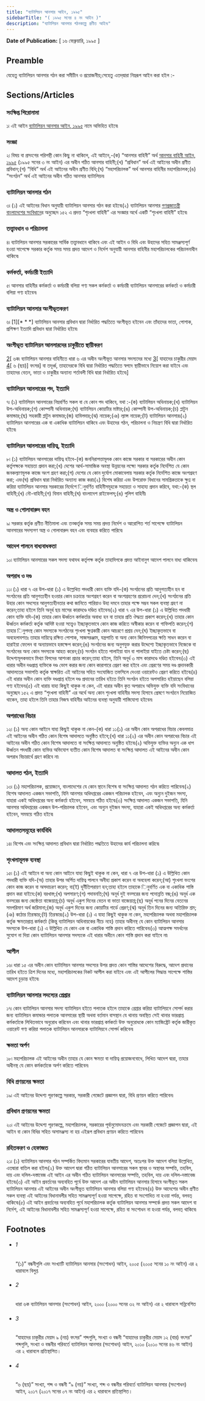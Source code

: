 ```yaml
---
title: "ব্যাটালিয়ন আনসার আইন, ১৯৯৫"
sidebarTitle: "( ১৯৯৫ সনের ৪ নং আইন )"
description: "ব্যাটালিয়ন আনসার গঠনকল্পে প্রণীত আইন৷"
---
```


**Date of Publication:** [ ১৬ ফেব্রুয়ারি, ১৯৯৫ ]

## Preamble

যেহেতু ব্যাটালিয়ন আনসার গঠন করা সমীচীন ও প্রয়োজনীয়;সেহেতু এতদ্‌দ্বারা নিম্নরূপ আইন করা হইল :-

## Sections/Articles

### সংক্ষিপ্ত শিরোনামা

১৷ এই আইন [ব্যাটালিয়ন আনসার আইন, ১৯৯৫](/act-793.html "ব্যাটালিয়ন আনসার আইন, ১৯৯৫") নামে অভিহিত হইবে৷

### সংজ্ঞা

২৷ বিষয় বা প্রসংগের পরিপন্থী কোন কিছু না থাকিলে, এই আইনে,-(ক) “আনসার বাহিনী” অর্থ [আনসার বাহিনী আইন, ১৯৯৫](/act-792.html "আনসার বাহিনী আইন, ১৯৯৫") (১৯৯৫ সনের ৩ নং আইন) এর অধীন গঠিত আনসার বাহিনী;(খ) “প্রবিধান” অর্থ এই আইনের অধীন প্রণীত প্রবিধান;(গ) “বিধি” অর্থ এই আইনের অধীন প্রণীত বিধি;(ঘ) “মহাপরিচালক” অর্থ আনসার বাহিনীর মহাপরিচালক;(ঙ) “সংগঠন” অর্থ এই আইনের অধীন গঠিত আনসার ব্যাটালিয়ন৷

### ব্যাটালিয়ন আনসার গঠন

৩৷ (১) এই আইনের বিধান অনুযায়ী ব্যাটালিয়ন আনসার গঠন করা হইবে৷(২) ব্যাটালিয়ন আনসার [গণপ্রজাতন্ত্রী বাংলাদেশের সংবিধান](/act-957.html "গণপ্রজাতন্ত্রী বাংলাদেশের সংবিধান")ের অনুচ্ছেদ ১৫২ এ প্রদত্ত “শৃংখলা বাহিনী” এর সংজ্ঞার অর্থে একটি “শৃংখলা বাহিনী” হইবে৷

### তত্ত্বাবধান ও পরিচালনা

৪৷ ব্যাটালিয়ন আনসার সরকারের সার্বিক তত্ত্বাবধানে থাকিবে এবং এই আইন ও বিধি এবং উহাদের সহিত সামঞ্জস্যপূর্ণ হওয়া সাপেক্ষে সরকার কর্তৃক সময় সময় প্রদত্ত আদেশ ও নির্দেশ অনুযায়ী আনসার বাহিনীর মহাপরিচালকের পরিচালনাধীন থাকিবে৷

### কর্মকর্তা, কর্মচারী ইত্যাদি

৫৷ আনসার বাহিনীর কর্মকর্তা ও কর্মচারী বলিয়া গণ্য সকল কর্মকর্তা ও কর্মচারী ব্যাটালিয়ন আনসারের কর্মকর্তা ও কর্মচারী বলিয়া গণ্য হইবেন৷

### ব্যাটালিয়ন আনসার অংগীভূতকরণ

৬৷ [1][\* \* \*] ব্যাটালিয়ন আনসার প্রবিধান দ্বারা নির্ধারিত পদ্ধতিতে অংগীভূত হইবেন এবং তাঁহাদের ভাতা, পোশাক, প্রশিক্ষণ ইত্যাদি প্রবিধান দ্বারা নির্ধারিত হইবে৷

### অংগীভূত ব্যাটালিয়ন আনসারদের চাকুরীতে স্থায়ীকরণ

[2](1)[ ৬ক৷ ব্যাটালিয়ন আনসার বাহিনীতে ধারা ৬ এর অধীন অংগীভূত আনসার সদস্যদের মধ্যে [3](2)[ যাহাদের চাকুরীর মেয়াদ [4](3)[ ৬ (ছয়)] বৎসর] বা তদূর্ধ্ব, তাহাদেরকে বিধি দ্বারা নির্ধারিত পদ্ধতিতে স্বপদে স্থায়ীভাবে নিয়োগ করা যাইবে এবং তাহাদের বেতন, ভাতা ও চাকুরীর অন্যান্য শর্তাবলী বিধি দ্বারা নির্ধারিত হইবে৷]

### ব্যাটালিয়ন আনসারের পদ, ইত্যাদি

৭৷ (১) ব্যাটালিয়ন আনসারের নিম্নবর্ণিত সকল বা যে কোন পদ থাকিবে, যথা :-(ক) ব্যাটালিয়ন অধিনায়ক;(খ) ব্যাটালিয়ন উপ-অধিনায়ক;(গ) কোম্পানী অধিনায়ক;(ঘ) ব্যাটালিয়ন কোয়ার্টার মাষ্টার;(ঙ) কোম্পানী উপ-অধিনায়ক;(চ) প্লাটুন কমান্ডার;(ছ) সহকারী প্লাটুন কমান্ডার;(জ) হাবিলদার;(ঝ) নায়েক;(ঞ) ল্যান্স নায়েক;(ট) ব্যাটালিয়ন আনসার৷(২) ব্যাটালিয়ন আনসারের এক বা একাধিক ব্যাটালিয়ন থাকিবে এবং উহাদের গঠন, পরিচালনা ও নিয়ন্ত্রণ বিধি দ্বারা নির্ধারিত হইবে৷

### ব্যাটালিয়ন আনসারের দায়িত্ব, ইত্যাদি

৮৷ (১) ব্যাটালিয়ন আনসারের দায়িত্ব হইবে-(ক) জননিরাপত্তামূলক কোন কাজে সরকার বা সরকারের অধীন কোন কর্তৃপক্ষকে সহায়তা প্রদান করা;(খ) দেশের আর্থ-সামাজিক অবস্থা উন্নয়নের লক্ষ্যে সরকার কর্তৃক নির্দেশিত যে কোন জনকল্যাণমূলক কাজে অংশ গ্রহণ করা;(গ) দেশের যে কোন দুর্যোগ মোকাবেলায় সরকার কর্তৃক নির্দেশিত কাজে অংশগ্রহণ করা; এবং(ঘ) প্রবিধান দ্বারা নির্ধারিত অন্যান্য কাজ করা৷(২) বিশেষ করিয়া এবং উপরোক্ত বিধানের সামগ্রিকতাকে ক্ষুণ্ন না করিয়া ব্যাটালিয়ন আনসার সরকারের নির্দেশে িনুবর্ণিত বাহিনীসমূহকে সহায়তা ও সাহায্য প্রদান করিবে, যথা:-(ক) স্থল বাহিনী;(খ) নৌ-বাহিনী;(গ) বিমান বাহিনী;(ঘ) বাংলাদেশ রাইফেলস্‌;(ঙ) পুলিশ বাহিনী৷

### অস্ত্র ও গোলাবারুদ বহন

৯৷ সরকার কর্তৃক প্রণীত নীতিমালা এবং তত্কর্তৃক সময় সময় প্রদত্ত নির্দেশ ও আরোপিত শর্ত সাপেক্ষে ব্যাটালিয়ন আনসারের সদস্যগণ অস্ত্র ও গোলাবারুদ বহন এবং ব্যবহার করিতে পারিবে৷

### আদেশ পালনে বাধ্যবাধকতা

১০৷ ব্যাটালিয়ন আনসারের সকল সদস্য যথাযথ কর্তৃপক্ষ কর্তৃক তাহাদিগকে প্রদত্ত আইনানুগ আদেশ পালনে বাধ্য থাকিবেন৷

### অপরাধ ও দণ্ড

১১৷ (১) ধারা ৭ এর উপ-ধারা (১) এ উল্লেখিত পদধারী কোন ব্যক্তি যদি-(ক) সংগঠনের প্রতি আনুগত্যহীন হন বা সংগঠনের প্রতি আনুগত্যহীন হওয়ার কোন চক্রান্তে অংশগ্রহণ করেন বা অংশগ্রহণের প্ররোচনা দেন;(খ) সংগঠনের প্রতি উহার কোন সদস্যের আনুগত্যহীনতার কথা জানিতে পারিয়াও উহা দমনে তাহার পক্ষে সম্ভব সকল ব্যবস্থা গ্রহণ না করেন;তাহা হইলে তিনি অনূর্ধ ছয় মাসের কারাদণ্ডে দণ্ডিত হইবেন৷(২) ধারা ৭ এর উপ-ধারা (১) এ উল্লিখিত পদধারী কোন ব্যক্তি যদি-(ক) তাহার কোন ঊর্ধ্বতন কর্মকর্তার অবাধ্য হন বা তাহার প্রতি ঔদ্ধত্য প্রকাশ করেন;(খ) তাহার কোন ঊর্ধ্বতন কর্মকর্তা কর্তৃক আদিষ্ট হওয়া সত্ত্বেও ইচ্ছাকৃতভাবে কোন কাজ করিতে অস্বীকার করেন বা গাফিলতি করেন;(গ) তাহার িনুপদস্থ কোন সদস্যকে সংগঠনের শৃংখলা ক্ষুণ্নকারী কোন আচরণে প্রশ্রয় দেন;(ঘ) ইচ্ছাকৃতভাবে বা অবহেলাবশতঃ তাহার দায়িত্বে রক্ষিত পোশাক, সাজসরঞ্জাম, যন্ত্রপাতি বা অন্য কোন জিনিসপত্রের ক্ষতি সাধন করেন বা হারাইয়া ফেলেন বা অন্যায়ভাবে হস্তক্ষেপ করেন;(ঙ) সংগঠনের জন্য অনুপযুক্ত করার উদ্দেশ্যে ইচ্ছাকৃতভাবে নিজেকে বা সংগঠনের অন্য কোন সদস্যকে আহত করেন;(চ) সংগঠন হইতে পালাইয়া যান বা পালাইয়া যাইতে চেষ্টা করেন;(ছ) উদ্দেশ্যমূলকভাবে মিথ্যা বিপদের আশংকা প্রচার করেন;তাহা হইলে, তিনি অনূর্ধ ৩ মাস কারাদণ্ডে দণ্ডিত হইবেন৷(৩) এই ধারার অধীন দণ্ডপ্রাপ্ত ব্যক্তিকে দণ্ড ভোগ করার জন্য কোন কারাগারে প্রেরণ করা হইবে এবং প্রেরণের সময় দণ্ড প্রদানকারী আদালতের সভাপতি কর্তৃক স্বাক্ষরিত এই আইনের সহিত সংযোজিত তফসিলে দেওয়া ওয়ারেন্টও প্রেরণ করিতে হইবে৷(৪) এই ধারার অধীন কোন ব্যক্তি দণ্ডপ্রাপ্ত হইলে দণ্ড প্রদানের তারিখ হইতে তিনি সংগঠন হইতে অপসারিত হইয়াছেন বলিয়া গণ্য হইবেন৷(৫) এই ধারায় যাহা কিছুই থাকুক না কেন, এই ধারার অধীন কৃত অপরাধে অভিযুক্ত ব্যক্তি যদি সংবিধানের অনুচ্ছেদ ১৫২ এ প্রদত্ত “শৃংখলা বাহিনী” এর অর্থে অন্য কোন শৃংখলা বাহিনীর সদস্য হিসাবে প্রেষণে সংগঠনে নিয়োজিত থাকেন, তাহা হইলে তিনি তাহার নিজস্ব বাহিনীর আইনের ব্যবস্থা অনুযায়ী শাস্তিযোগ্য হইবেন৷

### অপরাধের বিচার

১২৷ (১) অন্য কোন আইনে যাহা কিছুই থাকুক না কেন-(ক) ধারা ১১(১) এর অধীন কোন অপরাধের বিচার কেবলমাত্র এই আইনের অধীন গঠিত কোন বিশেষ আদালতে অনুষ্ঠিত হইবে;(খ) ধারা ১১(২) এর অধীন কোন অপরাধের বিচার এই আইনের অধীন গঠিত কোন বিশেষ আদালতে বা সংক্ষিপ্ত আদালতে অনুষ্ঠিত হইবে৷(২) অভিযুক্ত ব্যক্তির অন্যুন এক ধাপ ঊর্ধ্বতন পদধারী কোন ব্যক্তির অভিযোগ ব্যতীত কোন বিশেষ আদালত বা সংক্ষিপ্ত আদালত এই আইনের অধীন কোন অপরাধ বিচারার্থে গ্রহণ করিবে না৷

### আদালত গঠন, ইত্যাদি

১৩৷ (১) মহাপরিচালক, প্রয়োজনে, বাংলাদেশের যে কোন স্থানে বিশেষ বা সংক্ষিপ্ত আদালত গঠন করিতে পারিবেন৷(২) বিশেষ আদালত একজন সভাপতি, যিনি আনসার অধিদপ্তরের একজন পরিচালক হইবেন, এবং অন্যুন দুইজন সদস্য, যাহারা একই অধিদপ্তরের অন্য কর্মকর্তা হইবেন, সমন্বয়ে গঠিত হইবে৷(৩) সংক্ষিপ্ত আদালত একজন সভাপতি, যিনি আনসার অধিদপ্তরের একজন উপ-পরিচালক হইবেন, এবং অন্যুন দুইজন সদস্য, যাহারা একই অধিদপ্তরের অন্য কর্মকর্তা হইবেন, সমন্বয়ে গঠিত হইবে৷

### আদালতসমূহের কার্যবিধি

১৪৷ বিশেষ এবং সংক্ষিপ্ত আদালত প্রবিধান দ্বারা নির্ধারিত পদ্ধতিতে উহাদের কার্য পরিচালনা করিবে৷

### শৃংখলামূলক ব্যবস্থা

১৫৷ (১) এই আইনে বা অন্য কোন আইনে যাহা কিছুই থাকুক না কেন, ধারা ৭ এর উপ-ধারা (১) এ উল্লিখিত কোন পদধারী ব্যক্তি যদি-(অ) তাহার উপর অর্পিত দায়িত্ব পালনে অনীহা প্রকাশ করেন বা অবহেলা করেন;(আ) শৃংখলা ভংগের কোন কাজ করেন বা অসদাচরণ করেন; বা(ই) দূর্নীতিপরায়ণ হন;তাহা হইলে তাহাকে িনুবর্ণিত এক বা একাধিক শাস্তি প্রদান করা যাইবে:(ক) বরখাস্ত;(খ) অপসারণ;(গ) পদাবনতি;(ঘ) অনূর্ধ দুই বত্সরের জন্য পদোন্নতি বন্ধ;(ঙ) অনূর্ধ এক বত্সরের জন্য জ্যেষ্ঠতা বাজেয়াপ্ত;(চ) অনূর্ধ একুশ দিনের বেতন বা ভাতা বাজেয়াপ্ত;(ছ) অনূর্ধ পনের দিনের বেতনের সমপরিমাণ অর্থ জরিমানা;(জ) অনূর্ধ একুশ দিনের জন্য কোয়ার্টার গার্ডে প্রেরণ;(ঝ) অনূর্ধ তিন দিনের জন্য অতিরিক্ত শ্রম;(ঞ) কঠোর তিরস্কার;(ট) তিরস্কার৷(২) উপ-ধারা (১) এ যাহা কিছুই থাকুক না কেন, মহাপরিচালক অথবা মহাপরিচালক কর্তৃক ক্ষমতাপ্রাপ্ত কর্মকর্তা (কিন্তু ব্যাটালিয়ন অধিনায়কের নীচে নহে) তাহার অধীনস্থ যে কোন ব্যাটালিয়ন আনসার সদস্যকে উপ-ধারা (১) এ উল্লিখিত যে কোন এক বা একাধিক শাস্তি প্রদান করিতে পারিবেন৷(৩) আত্মপক্ষ সমর্থনের সুযোগ না দিয়া কোন ব্যাটালিয়ন আনসার সদস্যকে এই ধারার অধীনে কোন শাস্তি প্রদান করা যাইবে না৷

### আপীল

১৬৷ ধারা ১৫ এর অধীন কোন ব্যাটালিয়ন আনসার সদস্যের উপর প্রদত্ত কোন শাস্তির আদেশের বিরুদ্ধে, আদেশ প্রদানের তারিখ হইতে ত্রিশ দিনের মধ্যে, মহাপরিচালকের নিকট আপীল করা যাইবে এবং এই আপীলের সিদ্ধান্ত সাপেক্ষে শাস্তির আদেশ চূড়ান্ত হইবে৷

### ব্যাটালিয়ন আনসার সদস্যের গ্রেপ্তার

১৭৷ কোন ব্যাটালিয়ন আনসার সদস্য ব্যাটালিয়ন হইতে পলাতক হইলে তাহাকে গ্রেপ্তার করিয়া ব্যাটালিয়নে সোপর্দ করার জন্য ব্যাটালিয়ন কমান্ডার পলাতক আনসারের স্থায়ী অথবা বর্তমান বাসস্থান যে থানায় অবস্থিত সেই থানার ভারপ্রাপ্ত কর্মকর্তাকে লিখিতভাবে অনুরোধ করিবেন এবং থানার ভারপ্রাপ্ত কর্মকর্তা উক্ত অনুরোধকে কোন ম্যাজিষ্ট্রেট কর্তৃক জারীকৃত ওয়ারেন্ট গণ্য করিয়া পলাতক ব্যাটালিয়ন আনসারকে ব্যাটালিয়নে সোপর্দ করিবেন৷

### ক্ষমতা অর্পণ

১৮৷ মহাপরিচালক এই আইনের অধীন তাহার যে কোন ক্ষমতা বা দায়িত্ব প্রয়োজনবোধে, লিখিত আদেশ দ্বারা, তাহার অধীনস্থ যে কোন কর্মকর্তাকে অর্পণ করিতে পারিবেন৷

### বিধি প্রণয়নের ক্ষমতা

১৯৷ এই আইনের উদ্দেশ্য পূরণকল্পে সরকার, সরকারী গেজেটে প্রজ্ঞাপন দ্বারা, বিধি প্রণয়ন করিতে পারিবেন৷

### প্রবিধান প্রণয়নের ক্ষমতা

২০৷ এই আইনের উদ্দেশ্য পূরণকল্পে, মহাপরিচালক, সরকারের পূর্বানুমোদনক্রমে এবং সরকারী গেজেটে প্রজ্ঞাপন দ্বারা, এই আইন বা কোন বিধির সহিত অসামঞ্জস্য না হয় এইরূপ প্রবিধান প্রণয়ন করিতে পারিবেন৷

### রহিতকরণ ও হেফাজত

২১৷ (১) ব্যাটালিয়ন আনসার গঠন সম্পর্কিত বিদ্যমান সরকারের যাবতীয় আদেশ, অতঃপর উক্ত আদেশ বলিয়া উল্লেখিত, এতদ্বারা বাতিল করা হইল৷(২) উক্ত আদেশ দ্বারা গঠিত ব্যাটালিয়ন আনসারের সকল স্থাবর ও অস্থাবর সম্পত্তি, তহবিল, দায় এবং দলিল-দস্তাবেজ এই আইন এর অধীন গঠিত ব্যাটালিয়ন আনসারের সম্পত্তি, তহবিল, দায় এবং দলিল-দস্তাবেজ হইবে৷(৩) এই আইন প্রবর্তনের অব্যবহিত পূর্বে উক্ত আদেশ এর অধীন ব্যাটালিয়ন আনসার হিসাবে অংগীভূত সকল ব্যাটালিয়ন আনসার এই আইনের অধীন অংগীভূত ব্যাটালিয়ন আনসার বলিয়া গণ্য হইবেন৷(৪) উক্ত আদেশের অধীন প্রণীত সকল ব্যবস্থা এই আইনের বিধানাবলীর সহিত সামঞ্জস্যপূর্ণ হওয়া সাপেক্ষে, রহিত বা সংশোধিত না হওয়া পর্যন্ত, বলবত্ থাকিবে৷(৫) এই আইন প্রবর্তনের অব্যবহিত পূর্বে মহাপরিচালক কর্তৃক ব্যাটালিয়ন আনসার সম্পর্কে প্রদত্ত সকল আদেশ বা নির্দেশ, এই আইনের বিধানাবলীর সহিত সামঞ্জস্যপূর্ণ হওয়া সাপেক্ষে, রহিত বা সংশোধন না হওয়া পর্যন্ত, বলবত্ থাকিবে৷

## Footnotes

- ###### 1

  “(১)” বন্ধনীগুলি এবং সংখ্যাটি ব্যাটালিয়ন আনসার (সংশোধন) আইন, ২০০৫ (২০০৫ সনের ১০ নং আইন) এর ২ ধারাবলে বিলুপ্ত

- ###### 2

  ধারা ৬ক ব্যাটালিয়ন আনসার (সংশোধন) আইন, ২০০০ (২০০০ সনের ৩২ নং আইন) এর ২ ধারাবলে সন্নিবেশিত

- ###### 3

  “যাহাদের চাকুরীর মেয়াদ ৯ (নয়) বৎসর” শব্দগুলি, সংখ্যা ও বন্ধনী “যাহাদের চাকুরীর মেয়াদ ১২ (বার) বৎসর” শব্দগুলি, সংখ্যা ও বন্ধনীর পরিবর্তে ব্যাটালিয়ন আনসার (সংশোধন) আইন, ২০১০ (২০১০ সনের ৪৬ নং আইন) এর ২ ধারাবলে প্রতিস্থাপিত।

- ###### 4

  “৬ (ছয়)” সংখ্যা, শব্দ ও বন্ধনী “৯ (নয়)” সংখ্যা, শব্দ ও বন্ধনীর পরিবর্তে ব্যাটালিয়ন আনসার (সংশোধন) আইন, ২০১৭ (২০১৭ সনের ০৭ নং আইন) এর ২ ধারাবলে প্রতিস্থাপিত।
